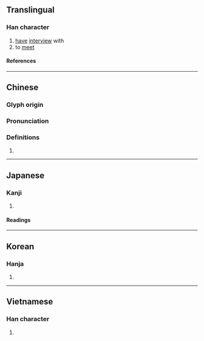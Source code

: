 {{character info/new}}
==Translingual==

===Han character===
{{Han char|rn=72|rad=日|as=07|sn=11|four=61061|canj=AMMR|ids=⿰日吾}}

# [[have]] [[interview]] with
# to [[meet]]

====References====
{{Han ref|kx=0496.060|dkj=13956|dj=0862.110|hdz=21511.070|uh=6664}}

----

==Chinese==
{{zh-forms}}

===Glyph origin===
{{Han etym}}

===Pronunciation===
{{zh-pron
|m=wù
|c=ng6
|mn=qz,tw,xm:ngō͘/tw,zz:gō͘
|mc=y
|oc=y
|ma=
|cat=v
}}

===Definitions===
{{zh-hanzi}}

# {{rfdef|zh}}

----

==Japanese==

===Kanji===
{{ja-kanji|grade=|rs=日07}}

# {{rfdef|ja|sort=日07}}

====Readings====
{{ja-readings
|goon=ぐ
|kanon=ご
|kun=あきらか
}}

----

==Korean==

===Hanja===
{{ko-hanja|오}}

# {{rfdef|ko|sort=日07}}

----

==Vietnamese==

===Han character===
{{vi-readings|rs=日07|reading=[[ngộ]], [[cữ]]}}

# {{rfdef|vi|sort=日07}}